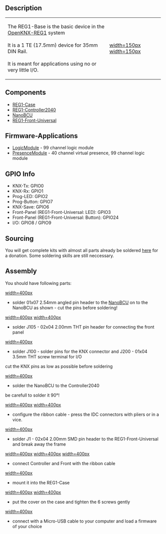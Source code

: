 == Description ==

{|
|-
| The REG1-Base is the basic device in the [[OpenKNX-REG1]] system<br><br>
It is a 1 TE (17.5mm) device for 35mm DIN Rail.<br><br>
It is meant for applications using no or very little I/O.
| [[https://github.com/OpenKNX/OpenKNX-REG1/blob/main/doc/Renderings/OpenKNX_REG1_Base_Teaser_CATIA.png|width=150px]] [[https://github.com/OpenKNX/OpenKNX-REG1/blob/main/doc/Renderings/OpenKNX_REG1_Base_Teaser_CATIA_open.png|width=150px]]
|}

== Components ==

* [[REG1-Case]]
* [[REG1-Controller2040]]
* [[NanoBCU]]
* [[REG1-Front-Universal]]

== Firmware-Applications ==

* [https://github.com/OpenKNX/OpenKNX/wiki/Produktinfo-Logikmodul LogicModule] - 99 channel logic module
* [https://github.com/OpenKNX/OpenKNX/wiki/Produktinfo-Pr%C3%A4senzmodul PresenceModule] - 40 channel virtual presence, 99 channel logic module

== GPIO Info ==

* KNX-Tx: GPIO0
* KNX-Rx: GPIO1
* Prog-LED: GPIO2
* Prog-Button: GPIO7
* KNX-Save: GPIO6
* Front-Panel (REG1-Front-Universal: LED): GPIO3
* Front-Panel (REG1-Front-Universal: Button): GPIO24
* I/O: GPIO8 / GPIO9


== Sourcing ==

You will get complete kits with almost all parts already be soldered [http://spenden.openknx.de here] for a donation. Some soldering skills are still  neccessary.

== Assembly ==

You should have following parts:

[[https://github.com/OpenKNX/OpenKNX-REG1/blob/main/doc/Pictures/Assembly-REG1-Base/20221121_085129%20(Mittel).jpg|width=400px]]
* solder 01x07 2.54mm angled pin header to the [[NanoBCU]] on to the NanoBCU as shown - cut the pins before soldering!

[[https://github.com/OpenKNX/OpenKNX-REG1/blob/main/doc/Pictures/Assembly-REG1-Base/IMG_20221104_085111029%20(Mittel).jpg|width=400px]]
[[https://github.com/OpenKNX/OpenKNX-REG1/blob/main/doc/Pictures/Assembly-REG1-Base/IMG_20221104_085452516%20(Mittel).jpg|width=400px]]

* solder J105 - 02x04 2.00mm THT pin header for connecting the front panel

[[https://github.com/OpenKNX/OpenKNX-REG1/blob/main/doc/Pictures/Assembly-REG1-Base/20221121_093125.jpg|width=400px]]

* solder J100 - solder pins for the KNX connector and J200 - 01x04 3.5mm THT screw terminal for I/O
cut the KNX pins as low as possible before soldering

[[https://github.com/OpenKNX/OpenKNX-REG1/blob/main/doc/Pictures/Assembly-REG1-Base/20221121_093508%20(Mittel).jpg|width=400px]]

* solder the NanoBCU to the Controller2040
be carefull to solder it 90°!

[[https://github.com/OpenKNX/OpenKNX-REG1/blob/main/doc/Pictures/Assembly-REG1-Base/20221121_113442%20(Mittel).jpg|width=400px]]
[[https://github.com/OpenKNX/OpenKNX-REG1/blob/main/doc/Pictures/Assembly-REG1-Base/20221121_113550%20(Mittel).jpg|width=400px]]

* configure the ribbon cable - press the IDC connectors with pliers or in a vice.

[[https://github.com/OpenKNX/OpenKNX-REG1/blob/main/doc/Pictures/Assembly-REG1-Base/20221121_113302%20(Mittel).jpg|width=400px]]


* solder J1 - 02x04 2.00mm SMD pin header to the REG1-Front-Universal and break away the frame

[[https://github.com/OpenKNX/OpenKNX-REG1/blob/main/doc/Pictures/Assembly-REG1-Base/20221120_205541%20(Mittel).jpg|width=400px]]
[[https://github.com/OpenKNX/OpenKNX-REG1/blob/main/doc/Pictures/Assembly-REG1-Base/20221120_210241%20(Mittel).jpg|width=400px]]
[[https://github.com/OpenKNX/OpenKNX-REG1/blob/main/doc/Pictures/Assembly-REG1-Base/20221120_210323%20(Mittel).jpg|width=400px]]


* connect Controller and Front with the ribbon cable

[[https://github.com/OpenKNX/OpenKNX-REG1/blob/main/doc/Pictures/Assembly-REG1-Base/20221121_114226%20(Mittel).jpg|width=400px]]


* mount it into the REG1-Case

[[https://github.com/OpenKNX/OpenKNX-REG1/blob/main/doc/Pictures/Assembly-REG1-Base/20221121_114244%20(Mittel).jpg|width=400px]]
[[https://github.com/OpenKNX/OpenKNX-REG1/blob/main/doc/Pictures/Assembly-REG1-Base/20221121_114305%20(Mittel).jpg|width=400px]]


* put the cover on the case and tighten the 6 screws gently

[[https://github.com/OpenKNX/OpenKNX-REG1/blob/main/doc/Pictures/Assembly-REG1-Base/20221121_132405%20(Mittel).jpg|width=400px]]
* connect with a Micro-USB cable to your computer and load a firmware of your choice